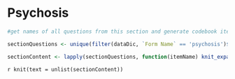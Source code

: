 # Psychosis {#activity_section}

```r

#get names of all questions from this section and generate codebook item objects for each

sectionQuestions <- unique(filter(dataDic, `Form Name` == 'psychosis')$`Variable / Field Name`)

sectionContent <- lapply(sectionQuestions, function(itemName) knit_expand(file = 'templates/itemTemplate.Rmd'))

```


`r knit(text = unlist(sectionContent))`

